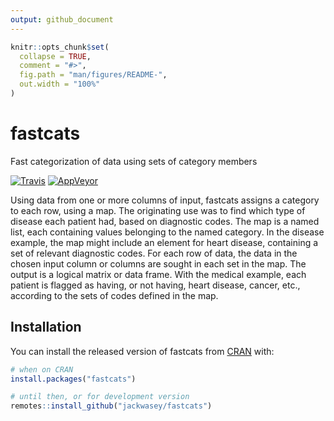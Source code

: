 ```yaml
---
output: github_document
---
```


<!-- README.md is generated from README.Rmd. Please edit that file -->

```r
knitr::opts_chunk$set(
  collapse = TRUE,
  comment = "#>",
  fig.path = "man/figures/README-",
  out.width = "100%"
)
```

# fastcats

Fast categorization of data using sets of category members


<!-- badges: start -->
[![Travis](https://travis-ci.org/jackwasey/fastcats.svg?branch=master)](https://travis-ci.org/jackwasey/fastcats)
[![AppVeyor](https://ci.appveyor.com/api/projects/status/github/jackwasey/fastcats?branch=master&svg=true)](https://ci.appveyor.com/project/jackwasey/fastcats)
<!-- badges: end -->

Using data from one or more columns of input, fastcats assigns a category to each row, using a map. The originating use was to find which type of disease each patient had, based on diagnostic codes. The map is a named list, each containing values belonging to the named category. In the disease example, the map might include an element for heart disease, containing a set of relevant diagnostic codes. For each row of data, the data in the chosen input column or columns are sought in each set in the map. The output is a logical matrix or data frame. With the medical example, each patient is flagged as having, or not having, heart disease, cancer, etc., according to the sets of codes defined in the map.

## Installation

You can install the released version of fastcats from [CRAN](https://CRAN.R-project.org) with:

``` r
# when on CRAN
install.packages("fastcats")

# until then, or for development version
remotes::install_github("jackwasey/fastcats")
```

